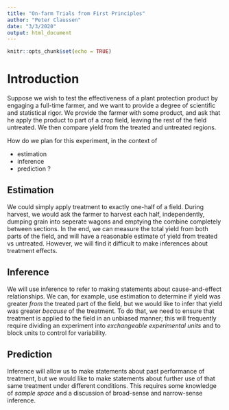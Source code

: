 ```yaml
---
title: "On-farm Trials from First Principles"
author: "Peter Claussen"
date: "3/3/2020"
output: html_document
---
```


```r
knitr::opts_chunk$set(echo = TRUE)
```

# Introduction

Suppose we wish to test the effectiveness of a plant protection product by engaging a full-time farmer, and we want to provide a degree of scientific and statistical rigor. We provide the farmer with some product, and ask that he apply the product to part of a crop field, leaving the rest of the field untreated. We then compare yield from the treated and untreated regions.

How do we plan for this experiment, in the context of

- estimation
- inference
- prediction
?

## Estimation

We could simply apply treatment to exactly one-half of a field. During harvest, we would ask the farmer to harvest each half, independently, dumping grain into seperate wagons and emptying the combine completely between sections. In the end, we can measure the total yield from both parts of the field, and will have a reasonable estimate of yield from treated vs untreated. However, we will find it difficult to make inferences about treatment effects.

## Inference

We will use inference to refer to making statements about cause-and-effect relationships. We can, for example, use estimation to determine if yield was greater *from* the treated part of the field, but we would like to infer that yield was greater *because* of the treatment. To do that, we need to ensure that treatment is applied to the field in an unbiased manner; this will frequently require dividing an experiment into *exchangeable experimental units* and to block units to control for variability.

## Prediction

Inference will allow us to make statements about past performance of treatment, but we would like to make statements about further use of that same treatment under different conditions. This requires some knowledge of *sample space* and a discussion of broad-sense and narrow-sense inference.
